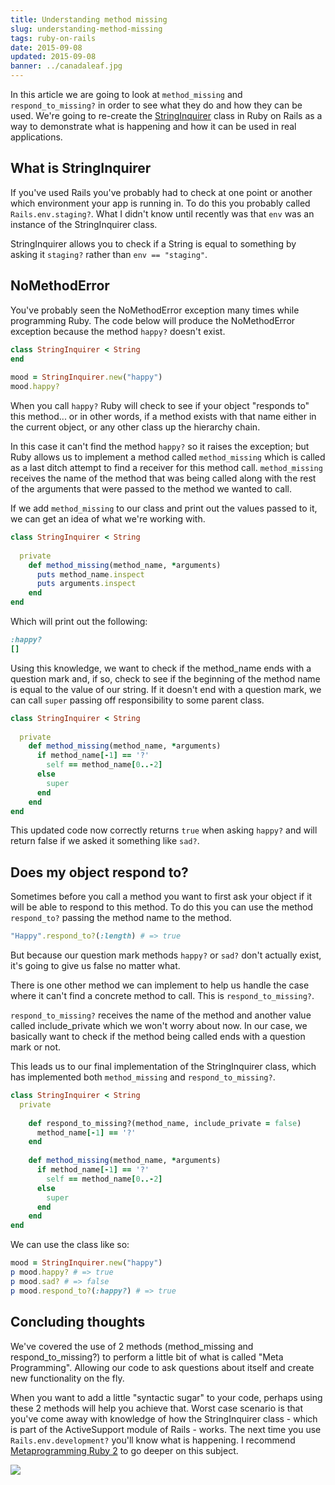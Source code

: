 ```yaml
---
title: Understanding method missing
slug: understanding-method-missing
tags: ruby-on-rails
date: 2015-09-08
updated: 2015-09-08
banner: ../canadaleaf.jpg
---
```


In this article we are going to look at `method_missing` and `respond_to_missing?` in order to see what they do and how they can be used. We're going to re-create the [StringInquirer](https://github.com/rails/rails/blob/master/activesupport/lib/active_support/string_inquirer.rb) class in Ruby on Rails as a way to demonstrate what is happening and how it can be used in real applications. 
 
## What is StringInquirer 
 
If you've used Rails you've probably had to check at one point or another which environment your app is running in. To do this you probably called `Rails.env.staging?`. What I didn't know until recently was that `env` was an instance of the StringInquirer class. 
 
StringInquirer allows you to check if a String is equal to something by asking it `staging?` rather than `env == "staging"`. 
 
## NoMethodError 
 
You've probably seen the NoMethodError exception many times while programming Ruby. The code below will produce the NoMethodError exception because the method `happy?` doesn't exist. 
 
```ruby 
class StringInquirer < String 
end 
 
mood = StringInquirer.new("happy") 
mood.happy? 
``` 
 
When you call `happy?` Ruby will check to see if your object "responds to" this method... or in other words, if a method exists with that name either in the current object, or any other class up the hierarchy chain. 
 
In this case it can't find the method `happy?` so it raises the exception; but Ruby allows us to implement a method called `method_missing` which is called as a last ditch attempt to find a receiver for this method call. `method_missing` receives the name of the method that was being called along with the rest of the arguments that were passed to the method we wanted to call. 
 
If we add `method_missing` to our class and print out the values passed to it, we can get an idea of what we're working with. 
 
```ruby 
class StringInquirer < String 
 
  private 
    def method_missing(method_name, *arguments) 
      puts method_name.inspect 
      puts arguments.inspect 
    end 
end 
``` 
 
Which will print out the following: 
 
```ruby 
:happy? 
[] 
``` 
 
Using this knowledge, we want to check if the method_name ends with a question mark and, if so, check to see if the beginning of the method name is equal to the value of our string. If it doesn't end with a question mark, we can call `super` passing off responsibility to some parent class. 
 
```ruby 
class StringInquirer < String 
 
  private 
    def method_missing(method_name, *arguments) 
      if method_name[-1] == '?' 
        self == method_name[0..-2] 
      else 
        super 
      end 
    end 
end 
``` 
 
This updated code now correctly returns `true` when asking `happy?` and will return false if we asked it something like `sad?`. 
 
## Does my object respond to? 
 
Sometimes before you call a method you want to first ask your object if it will be able to respond to this method. To do this you can use the method `respond_to?` passing the method name to the method. 
 
```ruby 
"Happy".respond_to?(:length) # => true 
``` 
 
But because our question mark methods `happy?` or `sad?` don't actually exist, it's going to give us false no matter what. 
 
There is one other method we can implement to help us handle the case where it can't find a concrete method to call. This is `respond_to_missing?`. 
 
`respond_to_missing?` receives the name of the method and another value called include_private which we won't worry about now. In our case, we basically want to check if the method being called ends with a question mark or not. 
 
This leads us to our final implementation of the StringInquirer class, which has implemented both `method_missing` and `respond_to_missing?`. 
 
```ruby 
class StringInquirer < String 
  private 
 
    def respond_to_missing?(method_name, include_private = false) 
      method_name[-1] == '?' 
    end 
 
    def method_missing(method_name, *arguments) 
      if method_name[-1] == '?' 
        self == method_name[0..-2] 
      else 
        super 
      end 
    end 
end 
``` 
 
We can use the class like so: 
 
```ruby 
mood = StringInquirer.new("happy") 
p mood.happy? # => true 
p mood.sad? # => false 
p mood.respond_to?(:happy?) # => true 
``` 
 
## Concluding thoughts 
 
We've covered the use of 2 methods (method_missing and respond_to_missing?) to perform a little bit of what is called "Meta Programming". Allowing our code to ask questions about itself and create new functionality on the fly. 
 
When you want to add a little "syntactic sugar" to your code, perhaps using these 2 methods will help you achieve that. Worst case scenario is that you've come away with knowledge of how the StringInquirer class - which is part of the ActiveSupport module of Rails - works. The next time you use `Rails.env.development?` you'll know what is happening. I recommend [Metaprogramming Ruby 2](https://amzn.to/2pyq8pm) to go deeper on this subject. 
 
<a target="_blank"  href="https://www.amazon.com/gp/product/1941222129/ref=as_li_tl?ie=UTF8&camp=1789&creative=9325&creativeASIN=1941222129&linkCode=as2&tag=leigh0b-20&linkId=ae80a179b3b0373ea64894f5d30026e9"><img border="0" src="//ws-na.amazon-adsystem.com/widgets/q?_encoding=UTF8&MarketPlace=US&ASIN=1941222129&ServiceVersion=20070822&ID=AsinImage&WS=1&Format=_SL160_&tag=leigh0b-20" ></a><img src="//ir-na.amazon-adsystem.com/e/ir?t=leigh0b-20&l=am2&o=1&a=1941222129" width="1" height="1" border="0" alt="" style="border:none !important; margin:0px !important;" />